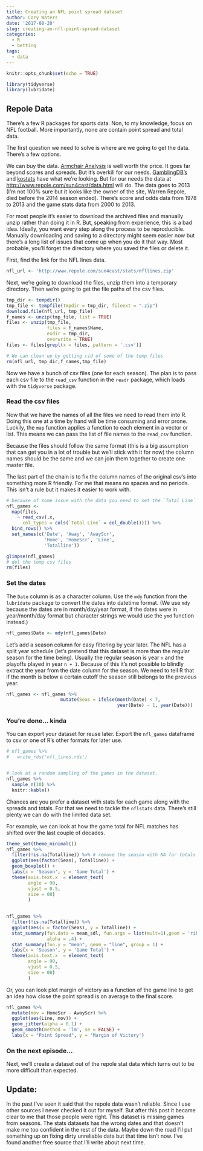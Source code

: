 ```yaml
---
title: Creating an NFL point spread dataset
author: Cory Waters
date: '2017-08-20'
slug: creating-an-nfl-point-spread-dataset
categories:
  - R
  - betting
tags:
  - data
---
```


```r
knitr::opts_chunk$set(echo = TRUE)
```

```r
library(tidyverse)
library(lubridate)
```


## Repole Data

There's a few R packages for sports data. Non, to my knowledge, focus on NFL football. More importantly, none are contain point spread and total data. 

The first question we need to solve is where are we going to get the data. There's a few options.

We can buy the data. [Armchair Analysis](http://armchairanalysis.com) is well worth the price. It goes far beyond scores and spreads. But it's overkill for our needs. [GamblingDB's](http://www.gamblingdbs.com) and [kostats](http://www.kostats.com) have what we're looking. But for our needs the data at <http://www.repole.com/sun4cast/data.html> will do. The data goes to 2013 (I'm not 100% sure but it looks like the owner of the site, Warren Repole, died before the 2014 season ended). There's score and odds data from 1978 to 2013 and the game stats data from 2000 to 2013. 

For most people it's easier to download the archived files and manually unzip rather than doing it in R. But, speaking from experience, this is a bad idea. Ideally, you want every step along the process to be reproducible. Manually downloading and saving to a directory might seem easier now but there's a long list of issues that come up when you do it that way. Most probable, you'll forget the directory where you saved the files or delete it.  

First, find the link for the NFL lines data. 

```r
nfl_url <- 'http://www.repole.com/sun4cast/stats/nfllines.zip'
```
Next, we're going to download the files, unzip them into a temporary directory. Then we're going to get the file paths of the csv files.

```r
tmp_dir <- tempdir()
tmp_file <- tempfile(tmpdir = tmp_dir, fileext = ".zip")
download.file(nfl_url, tmp_file)
f_names <- unzip(tmp_file, list = TRUE)
files <- unzip(tmp_file, 
               files = f_names$Name, 
               exdir = tmp_dir, 
               overwrite = TRUE)
files <- files[grepl(x = files, pattern = '.csv')]

# We can clean up by getting rid of some of the temp files
rm(nfl_url, tmp_dir,f_names,tmp_file)
```
Now we have a bunch of csv files (one for each season). The plan is to pass each csv file to the `read_csv` function in the `readr` package, which loads with the `tidyverse` package. 

### Read the csv files

Now that we have the names of all the files we need to read them into R. Doing this one at a time by hand will be time consuming and error prone. Luckily, the `map` function applies a function to each element in a vector or list. This means we can pass the list of file names to the `read_csv` function. 

Because the files should follow the same format (this is a big assumption that can get you in a lot of trouble but we'll stick with it for now) the column names should be the same and we can join them together to create one master file.

The last part of the chain is to fix the column names of the original csv's into something more R friendly. For me that means no spaces and no periods. This isn't a rule but it makes it easier to work with. 

```r
# because of some issue with the data you need to set the `Total Line` column to the correct data type when reading it in.
nfl_games <-
  map(files,
    ~ read_csv(.x,
      col_types = cols(`Total Line` = col_double()))) %>%
  bind_rows() %>% 
  set_names(c('Date', 'Away', 'AwayScr',
              'Home', 'HomeScr', 'Line', 
              'Totalline'))

glimpse(nfl_games)
# del the temp csv files
rm(files)
```

### Set the dates

The `Date` column is as a character column. Use the `mdy` function from the `lubridate` package to convert the dates into datetime format. (We use `mdy` because the dates are in month/day/year format, if the dates were in year/month/day format but character strings we would use the `ymd` function instead.)

```r
nfl_games$Date <- mdy(nfl_games$Date)
```

Let's add a season column for easy filtering by year later. The NFL has a split year schedule (let's pretend that this dataset is more than the regular season for the time being). Usually the regular season is year `n` and the playoffs played in year `n + 1`. Because of this it's not possible to blindly extract the year from the date column for the season. We need to tell R that if the month is below a certain cutoff the season still belongs to the previous year.

```r
nfl_games <- nfl_games %>% 
                    mutate(Seas = ifelse(month(Date) < 7,
                                         year(Date) - 1, year(Date)))
```

### You're done... kinda

You can export your dataset for reuse later. Export the `nfl_games` dataframe to csv or one of R's other formats for later use. 

```r
# nfl_games %>%
#   write_rds('nfl_lines.rds')


# look at a random sampling of the games in the dataset.
nfl_games %>% 
  sample_n(10) %>% 
  knitr::kable()
```

Chances are you prefer a dataset with stats for each game along with the spreads and totals. For that we need to tackle the `nflstats` data. There's still plenty we can do with the limited data set.

For example, we can look at how the game total for NFL matches has shifted over the last couple of decades.

```r
theme_set(theme_minimal())
nfl_games %>%
  filter(!is.na(Totalline)) %>% # remove the season with NA for totals
  ggplot(aes(factor(Seas), Totalline)) +
  geom_boxplot() +
  labs(x = 'Season', y = 'Game Total') +
  theme(axis.text.x  = element_text(
        angle = 90,
        vjust = 0.5,
        size = 08)
        )
  
```

```r
nfl_games %>% 
  filter(!is.na(Totalline)) %>% 
  ggplot(aes(x = factor(Seas), y = Totalline)) +
  stat_summary(fun.data = mean_sdl, fun.args = list(mult=1),geom = 'ribbon', group = 1,
               alpha = .4) +
  stat_summary(fun.y = "mean", geom = "line", group = 1) +
  labs(x = 'Season', y = 'Game Total') +
  theme(axis.text.x  = element_text(
        angle = 90,
        vjust = 0.5,
        size = 08)
        )
```

Or, you can look plot margin of victory as a function of the game line to get an idea how close the point spread is on average to the final score.

```r
nfl_games %>%
  mutate(mov = HomeScr - AwayScr) %>% 
  ggplot(aes(Line, mov)) +
  geom_jitter(alpha = 0.1) +
  geom_smooth(method = 'lm', se = FALSE) +
  labs(x = "Point Spread", y = 'Margin of Victory')
```

### On the next episode...

Next, we'll create a dataset out of the repole stat data which turns out to be more difficult than expected.

## Update:

In the past I've seen it said that the repole data wasn't reliable. Since I use other sources I never checked it out for myself. But after this post it became clear to me that those people were right. This dataset is missing games from seasons. The stats datasets has the wrong dates and that doesn't make me too confident in the rest of the data. Maybe down the road I'll put something up on fixing dirty unreliable data but that time isn't now. I've found another free source that I'll write about next time.
